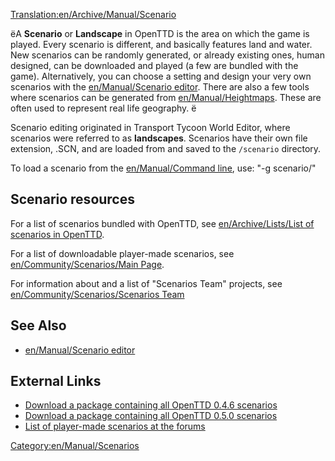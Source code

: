 [[Translation:en/Archive/Manual/Scenario]]
{{ru/Перевод|en/Archive/Manual/Scenario}}

ёA '''Scenario''' or '''Landscape''' in OpenTTD is the area on which the game is played. Every scenario is different, and basically features land and water. New scenarios can be randomly generated, or already existing ones, human designed, can be downloaded and played (a few are bundled with the game). Alternatively, you can choose a setting and design your very own scenarios with the [[en/Manual/Scenario editor]]. There are also a few tools where scenarios can be generated from [[en/Manual/Heightmap]]s. These are often used to represent real life geography. ё

Scenario editing originated in Transport Tycoon World Editor, where scenarios were referred to as '''landscapes'''. Scenarios have their own file extension, .SCN, and are loaded from and saved to the <code>/scenario</code> directory.

To load a scenario from the [[en/Manual/Command line]], use: "-g scenario/<name>"

==Scenario resources==

For a list of scenarios bundled with OpenTTD, see [[en/Archive/Lists/List of scenarios in OpenTTD]].

For a list of downloadable player-made scenarios, see [[en/Community/Scenarios/Main Page]].

For information about and a list of "Scenarios Team" projects, see [[en/Community/Scenarios/Scenarios Team]]

==See Also==

* [[en/Manual/Scenario editor]]

==External Links==

* [http://prdownloads.sourceforge.net/openttd/openttd-0.4.6-source-scenarios.zip?download Download a package containing all OpenTTD 0.4.6 scenarios]
* [http://sourceforge.net/project/downloading.php?groupname=openttd&filename=openttd-0.5.0-scenarios.zip&use_mirror=mesh Download a package containing all OpenTTD 0.5.0 scenarios]
* [http://www.tt-forums.net/viewtopic.php?t=12481 List of player-made scenarios at the forums]

[[Category:en/Manual/Scenarios]]
